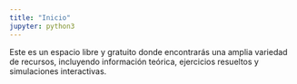 ```yaml
---
title: "Inicio"
jupyter: python3
---
```


Este es un espacio libre y gratuito donde encontrarás una amplia variedad de recursos, incluyendo información teórica, ejercicios resueltos y simulaciones interactivas.
